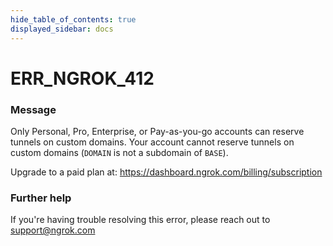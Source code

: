 ```yaml
---
hide_table_of_contents: true
displayed_sidebar: docs
---
```



# ERR_NGROK_412

### Message
Only Personal, Pro, Enterprise, or Pay-as-you-go accounts can reserve tunnels on custom domains.
Your account cannot reserve tunnels on custom domains (`DOMAIN` is not a subdomain of `BASE`).

Upgrade to a paid plan at: https://dashboard.ngrok.com/billing/subscription

<ErrorDetails error='err_ngrok_412' />


### Further help
If you're having trouble resolving this error, please reach out to [support@ngrok.com](mailto:support@ngrok.com?subject=Help%20with%20ERR_NGROK_412)

